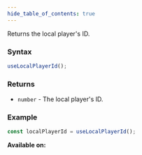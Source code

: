 ```yaml
---
hide_table_of_contents: true
---
```



Returns the local player's ID.

### Syntax

```js
useLocalPlayerId();
```

### Returns

- `number` - The local player's ID.

### Example

```js
const localPlayerId = useLocalPlayerId();
```

**Available on:** <ClientTag />
